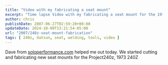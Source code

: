 ```yaml
---
title: "Video with my fabricating a seat mount"
excerpt: "Time lapse Video with my fabricating a seat mount for the 1973 Datsun 240z, watch as a friend helps me work on the bracket."
author: chris
publishDate: 2007-06-27T02:59:20+00:00
updateDate: 2024-10-09T13:21:54-05:00
url: "2007/240z-seat-mount-fabrication"
tags: [ 240z, datsun, seat, welding, tools, video ]
---
```


<YouTubeEmbed videoId="6yys3sbo1kA" title="Video with my fabricating a seat mount" publishDate="2007-06-27T02:59:20+00:00" description="Dave from soloperformance.com helped me out today. We started cutting and fabricating new seat mounts for the Project240z, 1973 240Z" />

Dave from [soloperformance.com](https://www.soloperformance.com) helped me out today. We started cutting and fabricating new seat mounts for the Project240z, 1973 240Z
